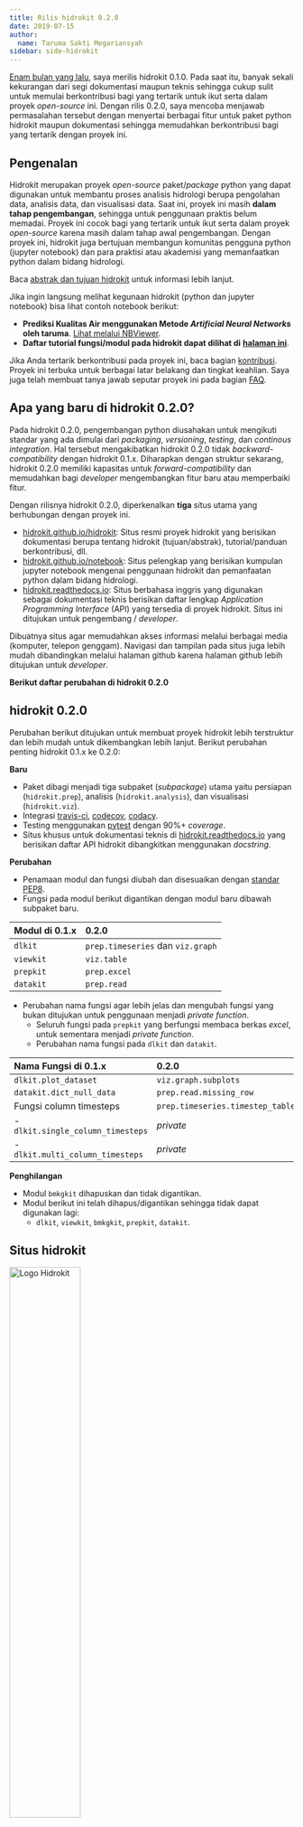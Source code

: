 ```yaml
---
title: Rilis hidrokit 0.2.0
date: 2019-07-15
author:
  name: Taruma Sakti Megariansyah
sidebar: side-hidrokit
---
```


[Enam bulan yang lalu](https://medium.com/@taruma/hidrokit-analisis-hidrologi-dengan-python-bdcad9e5865d), saya merilis hidrokit 0.1.0. Pada saat itu, banyak sekali kekurangan dari segi dokumentasi maupun teknis sehingga cukup sulit untuk memulai berkontribusi bagi yang tertarik untuk ikut serta dalam proyek _open-source_ ini. Dengan rilis 0.2.0, saya mencoba menjawab permasalahan tersebut dengan menyertai berbagai fitur untuk paket python hidrokit maupun dokumentasi sehingga memudahkan berkontribusi bagi yang tertarik dengan proyek ini. 

## Pengenalan

Hidrokit merupakan proyek _open-source_ paket/_package_ python yang dapat digunakan untuk membantu proses analisis hidrologi berupa pengolahan data, analisis data, dan visualisasi data. Saat ini, proyek ini masih **dalam tahap pengembangan**, sehingga untuk penggunaan praktis belum memadai. Proyek ini cocok bagi yang tertarik untuk ikut serta dalam proyek _open-source_ karena masih dalam tahap awal pengembangan. Dengan proyek ini, hidrokit juga bertujuan membangun komunitas pengguna python (jupyter notebook) dan para praktisi atau akademisi yang memanfaatkan python dalam bidang hidrologi.  

Baca [abstrak dan tujuan hidrokit](https://hidrokit.github.io/hidrokit/tentang-hidrokit) untuk informasi lebih lanjut.

Jika ingin langsung melihat kegunaan hidrokit (python dan jupyter notebook) bisa lihat contoh notebook berikut:

- **Prediksi Kualitas Air menggunakan Metode _Artificial Neural Networks_ oleh taruma**. [Lihat melalui NBViewer](https://nbviewer.jupyter.org/github/taruma/hidrokit-nb/blob/master/notebook/taruma_demo_ann_ka_2_0_0.ipynb).
- **Daftar tutorial fungsi/modul pada hidrokit dapat dilihat di** [**halaman ini**](https://hidrokit.github.io/notebook/kumpulan-notebook#hidrokit-).

Jika Anda tertarik berkontribusi pada proyek ini, baca bagian [kontribusi](#berkontribusi). Proyek ini terbuka untuk berbagai latar belakang dan tingkat keahlian. Saya juga telah membuat tanya jawab seputar proyek ini pada bagian [FAQ](#frequently-asked-questions).

## Apa yang baru di hidrokit 0.2.0?

Pada hidrokit 0.2.0, pengembangan python diusahakan untuk mengikuti standar yang ada dimulai dari _packaging_, _versioning_, _testing_, dan _continous integration_. Hal tersebut mengakibatkan hidrokit 0.2.0 tidak _backward-compatibility_ dengan hidrokit 0.1.x. Diharapkan dengan struktur sekarang, hidrokit 0.2.0 memiliki kapasitas untuk _forward-compatibility_ dan memudahkan bagi _developer_ mengembangkan fitur baru atau memperbaiki fitur.

Dengan rilisnya hidrokit 0.2.0, diperkenalkan **tiga** situs utama yang berhubungan dengan proyek ini. 

- [hidrokit.github.io/hidrokit]\: Situs resmi proyek hidrokit yang berisikan dokumentasi berupa tentang hidrokit (tujuan/abstrak), tutorial/panduan berkontribusi, dll. 
- [hidrokit.github.io/notebook]\: Situs pelengkap yang berisikan kumpulan jupyter notebook mengenai penggunaan hidrokit dan pemanfaatan python dalam bidang hidrologi.
- [hidrokit.readthedocs.io]\: Situs berbahasa inggris yang digunakan sebagai dokumentasi teknis berisikan daftar lengkap _Application Programming Interface_ (API) yang tersedia di proyek hidrokit. Situs ini ditujukan untuk pengembang / _developer_.

Dibuatnya situs agar memudahkan akses informasi melalui berbagai media (komputer, telepon genggam). Navigasi dan tampilan pada situs juga lebih mudah dibandingkan melalui halaman github karena halaman github lebih ditujukan untuk _developer_. 

**Berikut daftar perubahan di hidrokit 0.2.0**

## hidrokit 0.2.0

Perubahan berikut ditujukan untuk membuat proyek hidrokit lebih terstruktur dan lebih mudah untuk dikembangkan lebih lanjut.  Berikut perubahan penting hidrokit 0.1.x ke 0.2.0:

**Baru**

- Paket dibagi menjadi tiga subpaket (_subpackage_) utama yaitu persiapan (`hidrokit.prep`), analisis (`hidrokit.analysis`), dan visualisasi (`hidrokit.viz`). 
- Integrasi [travis-ci], [codecov], [codacy].
- Testing menggunakan [pytest] dengan 90%+ _coverage_.
- Situs khusus untuk dokumentasi teknis di [hidrokit.readthedocs.io](https://hidrokit.readthedocs.io) yang berisikan daftar API hidrokit dibangkitkan menggunakan _docstring_.

**Perubahan**

- Penamaan modul dan fungsi diubah dan disesuaikan dengan [standar PEP8](https://www.python.org/dev/peps/pep-0008/).
- Fungsi pada modul berikut digantikan dengan modul baru dibawah subpaket baru.

| Modul di 0.1.x  | 0.2.0 |
| :-- | :-- |
| `dlkit` | `prep.timeseries` dan `viz.graph` |
| `viewkit` | `viz.table` |
| `prepkit` | `prep.excel` |
| `datakit` | `prep.read` |

- Perubahan nama fungsi agar lebih jelas dan mengubah fungsi yang bukan ditujukan untuk penggunaan menjadi _private function_.
  - Seluruh fungsi pada `prepkit` yang berfungsi membaca berkas _excel_, untuk sementara menjadi _private function_.
  - Perubahan nama fungsi pada `dlkit` dan `datakit`.

| Nama Fungsi di 0.1.x  | 0.2.0 |
| :-------------------------------- | :------------------------------- |
| `dlkit.plot_dataset`              | `viz.graph.subplots`             |
| `datakit.dict_null_data`          | `prep.read.missing_row`          |
| Fungsi column timesteps           | `prep.timeseries.timestep_table` |
| - `dlkit.single_column_timesteps` | _private_                        |
| - `dlkit.multi_column_timesteps`  | _private_                        |

**Penghilangan**

- Modul `bmkgkit` dihapuskan dan tidak digantikan.
- Modul berikut ini telah dihapus/digantikan sehingga tidak dapat digunakan lagi:
  - `dlkit`, `viewkit`, `bmkgkit`, `prepkit`, `datakit`.

<!-- LINK -->

[travis-ci]: https://travis-ci.org/taruma/hidrokit
[codecov]: https://codecov.io/gh/taruma/hidrokit
[codacy]: https://app.codacy.com/project/taruma/hidrokit/dashboard
[pytest]: https://pytest.org/

## Situs hidrokit

<img src="https://github.com/hidrokit/hidrokit/blob/gh-pages/assets/images/presskit/hidrokit-800x200-transparent.png?raw=true" class="figure-img img-fluid rounded" height="50%" width="50%" alt="Logo Hidrokit">

Situs hidrokit digunakan sebagai situs utama untuk memperoleh informasi mengenai proyek ini. Situs ini dibuat menggunakan [Jekyll](https://jekyllrb.com/) dan [Github Pages](https://pages.github.com/) _hosting_. _Repository_ situs dapat diakses di [cabang gh-pages](https://github.com/taruma/hidrokit/tree/gh-pages).

Berikut halaman penting yang tersedia pada situs hidrokit:

| Halaman | Keterangan |
| :---------------- | :----- |
| [tentang-hidrokit] | Abstrak dan Tujuan hidrokit. Dorongan untuk berkontribusi. |
| [berkontribusi] | Informasi umum untuk memulai berkontribusi. |
| [kode-etik] | Kode etik dalam proyek. |
| [instalasi] | Pemasangan/instalasi paket hidrokit. |
| [penggunaan] | Penggunaan paket hidrokit. |
| [sumber] | Daftar sumber yang digunakan dalam proyek. |

<!-- LINK -->

[tentang-hidrokit]: https://hidrokit.github.io/hidrokit/tentang-hidrokit
[berkontribusi]: https://hidrokit.github.io/hidrokit/berkontribusi
[kode-etik]: https://hidrokit.github.io/hidrokit/berkontribusi/kode-etik
[instalasi]: https://hidrokit.github.io/hidrokit/panduan/instalasi
[penggunaan]: https://hidrokit.github.io/hidrokit/panduan/penggunaan
[sumber]: https://hidrokit.github.io/hidrokit/serbaneka/sumber

## Situs Hidrokit Notebook

<img src="https://github.com/taruma/hidrokit-nb/blob/master/docs/assets/images/hidrokit-nb-pages.png?raw=true" class="figure-img img-fluid rounded" height="50%" width="50%" alt="Logo Hidrokit Notebook">

Situs Hidrokit digunakan sebagai situs pelengkap yang berisikan kumpulan jupyter notebook mengenai penggunaan hidrokit dan pemanfaatan python dalam bidang hidrologi. Situs ini dibuat menggunakan [Jekyll](https://jekyllrb.com/) dan [Github Pages](https://pages.github.com/) _hosting_. _Repository_ situs dapat diakses di [hidrokit-nb](https://github.com/taruma/hidrokit-nb/tree/master/docs).

Berikut halaman penting yang tersedia pada situs Hidrokit Notebook:

| Halaman | Keterangan |
| :---------------- | :----- |
| [kumpulan-notebook] | Daftar kumpulan notebook yang telah dikategorikan dan tersedia. |
| [mengunggah-notebook] | Panduan _upload_/mengunggah notebook. |
| [lisensi-notebook] | Keterangan lisensi notebook. |
| [pull-request] | Panduan lanjutan untuk memperbarui repo dan melakukan _pull request_ berikutnya. |
| [tambah-notebook] | Panduan menambah notebook ke halaman [kumpulan-notebook]. |
| [unduh-notebook] | Panduan mengunduh notebook. |

<!-- LINK -->

[kumpulan-notebook]: https://hidrokit.github.io/notebook/kumpulan-notebook
[mengunggah-notebook]: https://hidrokit.github.io/notebook/panduan/mengunggah-notebook
[lisensi-notebook]: https://hidrokit.github.io/notebook/panduan/lisensi-notebook 
[pull-request]: https://hidrokit.github.io/notebook/panduan/pull-request
[tambah-notebook]: https://hidrokit.github.io/notebook/panduan/tambah-notebook
[unduh-notebook]: https://hidrokit.github.io/notebook/panduan/unduh-notebook

## Berkontribusi

Seluruh yang disebutkan pada proyek ini berupa paket python hidrokit, situs hidrokit, situs Hidrokit Notebook, situs readthedocs bersifat _open-source_ sehingga Anda bisa mengajukan perubahan, berkontribusi, atau bahkan Anda bisa mengembangkannya sebagai proyek Anda sendiri. Karena seluruh proyek ini menggunakan [**MIT License**](https://choosealicense.com/licenses/mit/) dan [**CC-BY-4.0**](https://choosealicense.com/licenses/cc-by-4.0/) kecuali disebutkan secara terpisah seperti pada [notebook](https://hidrokit.github.io/notebook/panduan/lisensi-notebook).

Panduan umum untuk berkontribusi dapat dibaca pada halaman [berkontribusi](https://hidrokit.github.io/hidrokit/berkontribusi).

Proyek ini berusaha memberi wadah bagi individu yang tertarik berkontribusi di proyek open-source dari berbagai latar belakang. Seperti yang dijelaskan pada halaman [how to contribute](https://opensource.guide/how-to-contribute/), Anda dapat berkontribusi pada proyek selain implementasi kode. Proyek ini juga memberi kesempatan dari berbagai tingkat keahlian. Ilustrasi berkontribusi di Github:

<iframe width="420" height="315" src="http://www.youtube.com/embed/w3jLJU7DT5E" frameborder="0" allowfullscreen></iframe>

- Jika Anda seorang **_praktisi/akademisi di bidang hidrologi_**, Anda bisa menyampaikan ide/fitur yang cocok disertakan di proyek ini, berdiskusi tentang impelementasi pada python, dll.
- Jika Anda tetarik pada pengembangan **_web_**, Anda bisa memberikan ide desain situs, menyarankan tema yang sesuai, mengembangkan tema Jekyll yang sesuai dengan proyek ini, bereksperimen dengan Jekyll dan Github Pages. Ada dua situs yaitu [hidrokit] dan [hidrokit-notebook], jadi ada wadah bereksperimen atau berkontribusi pada proyek ini bagi yang tertarik. 
- Jika Anda tertarik pada pengembangan **_python_**, Anda bisa mengevaluasi implementasi kode, menerapkan fitur, _refactoring_ kode, dll.
- Jika Anda tertarik pada **dokumentasi**, Anda bisa menyunting penulisan situs, memperbaiki penulisan agar lebih jelas, menerjemahkan, dll.
- Jika Anda tertarik pada **memperkenalkan/pengajaran**, Anda bisa membuat tutorial dengan python/jupyter notebook dan mengunggahnya di [hidrokit-notebook].
- Jika Anda **memiliki kode python** yang cocok dengan proyek ini, Anda bisa menguploadnya pada github Anda dan menyarankan untuk diimplementasikan dalam proyek ini.
- Jika Anda tertarik **merancang** logo, jangan ragu untuk menyampaikannya di proyek ini. 
- Jika Anda tertarik pada aspek **komunitas**, Anda bisa mengajak acara _meet-up_ komunitas hidrokit.
- Jika Anda menyukai **mengorganisir**, Anda bisa membantu mengorganisasikan isu/diskusi di github.
- Jika Anda **baru belajar**/mengenal python/jupyter/proyek ini, Anda bisa bertanya, berdiskusi, dan berbagi pengalaman Anda di proyek ini.
- Jika Anda **memiliki pengalaman** terkait proyek ini, Anda bisa berbagi pengalaman Anda.
- Jika Anda **hanya menggunakan** proyek/situs ini, Anda juga bisa berkontribusi dengan melaporkan kerusakan/kekeliruan/koreksi. 

Intinya, kalau ada ide jangan dibiarkan terbang, buat isu/diskusi di github [sekarang juga](https://github.com/taruma/hidrokit/issues/new/choose).


## Frequently Asked Questions

Saya akan berusaha menjawab pertanyaan yang mungkin menjadi perhatian/pertimbangan.

**Siapa dibalik proyek hidrokit?**

> Proyek hidrokit dibuat dan dimulai oleh [Taruma Sakti Megariansyah](https://taruma.info) (saya sendiri. 😁). Saya merupakan lulusan sarjana teknik sipil dari Universitas Katolik Parahyangan, Bandung angkatan 2008. Saya tidak memiliki pengalaman kerja baik di bidang hidrologi atau bidang komputer (python), jadi proyek ini akan jauh dari sempurna atau tepat sasaran. 😅. 

**Apakah proyek ini bagian dari tugas/kerjaan?**

> Proyek hidrokit, _murni_ merupakan **proyek hobi** dan **pribadi**. 
> 
> **Proyek ini bukan**:
> 
> - Bagian dari pekerjaan (yang tidak saya miliki 😉)
> - Untuk menyelesaikan kewajiban akademis (tugas akhir/tesis)
> - Permintaan dari perusahaan / konsultan / praktisi / akademisi / individu. 

**Keuntungan apa yang segera didapatkan jika menggunakan hidrokit?**

> hidrokit **bukan** program yang berfungsi memasukkan _input data_ kemudian langsung memperoleh _output data_ atau laporan. Sehingga tidak bisa "segera" diuntungkan saat beralih ke penggunaan hidrokit/python.
> 
> Jika Anda telah menggunakan python dan jupyter notebook pada alur kerja Anda, kemungkinan paket hidrokit bisa mempersingkat/mempercepat alur kerja tersebut. Jadi, sebelum menggunakan hidrokit, **diasumsikan sudah terbiasa** menggunakan python dan jupyter notebook. 
> 
> Bagi yang belum tahu python dan jupyter notebook, proyek ini memperkenalkan keuntungan hal tersebut dan membantu Anda memulai petualangan tersebut. Saat tulisan ini dipublikasi, belum ada halaman panduannya, tapi jika Anda membutuhkan bantuan, buat isu/diskusi [disini](https://github.com/taruma/hidrokit/issues/new/choose).
> 
> Proyek ini hanya **memperkenalkan** python + jupyter notebook pada umumnya, dan bukan memaksakan untuk beralih dari _spreadsheet_. Pandangan pribadi saya adalah lebih praktis dan intuitif menggunakan python + jupyter notebook + hidrokit dibandingkan menggunakan _spreadsheet_. 
> 
> Sebagai informasi, saya belum memiliki pengalaman kerja di bidang hidrologi atau _python/data science_. Jadi, saya tidak bisa menjawab dengan tepat dampak positif/negatif proyek ini.

Anda bisa membaca FAQ lanjutannya di halaman [Tanya Jawab Rilis Hidrokit 0.2.0]().

-----

Terima kasih atas perhatiannya, jika Anda memiliki pertanyaan/kritik/saran mengenai proyek ini Anda bisa membuat isu/diskusi di [halaman github](https://github.com/taruma/hidrokit/issues/new/choose). Anda bisa menghubungi saya melalui email di __hi@taruma.info__ (Jika terkait proyek hidrokit, dianjurkan untuk melalui github).

Mengakhiri tulisan ini dengan video inspiratif dari Github.

<div align="center">
<iframe width="420" height="315" src="http://www.youtube.com/embed/HzZxcfVn_08" frameborder="0" allowfullscreen></iframe>
</div>

<div align="center">
<small class="text-muted mb-2">
"This project is dedicated to '<i>my younger me</i>'. Good luck! ♥"
</small>
</div>

<!-- LINK -->
[hidrokit]: https://taruma.github.io/hidrokit
[hidrokit-notebook]: https://taruma.github.io/hidrokit-nb
[hidrokit.github.io/hidrokit]: https://taruma.github.io/hidrokit
[hidrokit.github.io/notebook]: https://taruma.github.io/hidrokit-nb
[hidrokit.readthedocs.io]: https://hidrokit.readthedocs.io